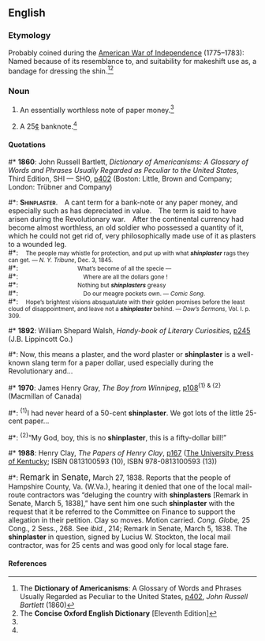 ==English==

===Etymology===
Probably coined during the [[w:American Revolutionary War|American War of Independence]] (1775–1783): Named because of its resemblance to, and suitability for makeshift use as, a bandage for dressing the shin.<ref name="DoA-etym">The '''Dictionary of Americanisms''': A Glossary of Words and Phrases Usually Regarded as Peculiar to the United States, [http://www.google.co.uk/books?id=tJoFAAAAQAAJ&pg=PA402&dq=shinplaster&ei=zAcvR426BYqa6gLHsbncCQ p402], ''John Russell Bartlett'' (1860)</ref><ref name="COED-etym&defs">The '''Concise Oxford English Dictionary''' [Eleventh Edition]</ref>

===Noun===
{{en-noun}}

# {{context|historical|US|Australian|,|and|New Zealand|_|informal}} An essentially worthless note of paper money.<ref name="COED-etym&defs"/>
# {{context|historical|Canadian|_|informal}} A 25[[¢]] banknote.<ref name="COED-etym&defs"/>

====Quotations====
#* '''1860''': John Russell Bartlett, ''Dictionary of Americanisms: A Glossary of Words and Phrases Usually Regarded as Peculiar to the United States'', Third Edition, SHI&nbsp;—&nbsp;SHO, [http://www.google.co.uk/books?id=tJoFAAAAQAAJ&pg=PA402&dq=shinplaster&ei=zAcvR426BYqa6gLHsbncCQ p402] (Boston: Little, Brown and Company; London: Trübner and Company)
#*: <span style="font-variant:small-caps">'''Shinplaster'''.</span> A cant term for a bank-note or any paper money, and especially such as has depreciated in value. The term is said to have arisen during the Revolutionary war. After the continental currency had become almost worthless, an old soldier who possessed a quantity of it, which he could not get rid of, very philosophically made use of it as plasters to a wounded leg. <br>
#*: <small> The people may whistle for protection, and put up with what '''''shinplaster''''' rags they can get. — ''N. Y. Tribune'', Dec. 3, 1845.</small> <br>
#*: <small>          What’s become of all the specie —</small> <br>
#*: <small>           Where are all the dollars gone !</small> <br>
#*: <small>          Nothing but '''''shinplasters''''' greasy</small> <br>
#*: <small>           Do our meagre pockets own. — ''Comic Song''.</small> <br>
#*: <small> Hope’s brightest visions absquatulate with their golden promises before the least cloud of disappointment, and leave not a '''''shinplaster''''' behind. — ''Dow’s Sermons'', Vol. I. p. 309.</small>
#* '''1892''': William Shepard Walsh, ''Handy-book of Literary Curiosities'', [http://www.google.co.uk/books?id=1zo4AAAAMAAJ&dq=shinplaster&ei=zAcvR426BYqa6gLHsbncCQ&pgis=1 p245] (J.B. Lippincott Co.)
#*: Now, this means a plaster, and the word plaster or '''shinplaster''' is a well-known slang term for a paper dollar, used especially during the Revolutionary and…
#* '''1970''': James Henry Gray, ''The Boy from Winnipeg'', [http://www.google.co.uk/books?id=vCYCNSB7uBIC&dq=shinplaster&ei=zAcvR426BYqa6gLHsbncCQ&pgis=1 p108]<sup>{1} & {2}</sup> (Macmillan of Canada)
#*: <sup>{1}</sup>I had never heard of a 50-cent '''shinplaster'''. We got lots of the little 25-cent paper…
#*: <sup>{2}</sup>“My God, boy, this is no '''shinplaster''', this is a fifty-dollar bill!”
#* '''1988''': Henry Clay, ''The Papers of Henry Clay'', [http://www.google.co.uk/books?id=gID5RTGOEWQC&pg=PA167&dq=shinplaster&ei=zAcvR426BYqa6gLHsbncCQ&sig=vZwZhKJIa7JhPngtTywz-w56noA p167] ([http://www.kentuckypress.com/ The University Press of Kentucky]; ISBN 0813100593 (10), ISBN 978-0813100593 (13))
#*: <big>Remark in Senate,</big> March 27, 1838. Reports that the people of Hampshire County, Va. (W.Va.), hearing it denied that one of the local mail-route contractors was “deluging the country with '''shinplasters''' [Remark in Senate, March 5, 1838],” have sent him one such '''shinplaster''' with the request that it be referred to the Committee on Finance to support the allegation in their petition. Clay so moves. Motion carried. ''Cong. Globe,'' 25 Cong., 2 Sess., 268. See ''ibid.'', 214; Remark in Senate, March 5, 1838. The '''shinplaster''' in question, signed by Lucius W. Stockton, the local mail contractor, was for 25 cents and was good only for local stage fare.

====References====
<references/>